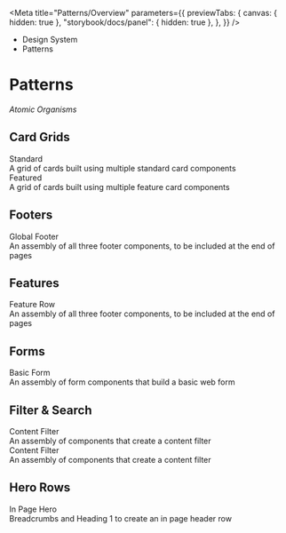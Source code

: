 
<Meta
	title="Patterns/Overview"
	parameters={{
		previewTabs: {
			canvas: { hidden: true },
			"storybook/docs/panel": { hidden: true },
		},
	}}
/>

<div className="act-docs-container">
	<Masthead />
	<main className="act-body">
		<div className="act-flex act-flex-light-purple">
			<div className="act-flex__container act-flex__container-padding-trim">
				<div className="act-flex__grid">
					<div className="act-flex__row">
						<div className="act-col__cw-12">
							<div className="act-box">
								<div className="act-breadcrumbs">
									<ul className="act-breadcrumbs__container">
										<li className="act-breadcrumbs__crumb act-h6">
											<LinkTo className="act-breadcrumbs__crumb__link" kind="system-introduction--page">
												Design System <i className="fa-solid fa-angle-right"></i>
											</LinkTo>
										</li>
										<li className="act-breadcrumbs__crumb act-h6">
											<LinkTo className="act-breadcrumbs__crumb__link" kind="patterns-overview--page">
												Patterns <i className="fa-solid fa-angle-right"></i>
											</LinkTo>
										</li>
									</ul>
								</div>
								<h1>Patterns</h1>
								<p>
									<i className="fa-solid fa-atom"></i> <em>Atomic Organisms</em>
								</p>
							</div>
						</div>
					</div>
				</div>
			</div>
		</div>
		<div className="act-flex">
			<div className="act-flex__container">
				<div className="act-flex__grid">
					<div className="act-flex__row">
						<div className="act-col__cw-12">
							<div className="act-box">
								<h2>Card Grids</h2>
								<div className="act-card-grid">
									<LinkTo className="act-card act-card__primary act-card__feature--icon" kind="patterns-footers--default">
										<div className="act-card__container">
											<div className="act-card__content">
												<div className="act-card__icon">
													<i className="fa-solid fa-address-card"></i>
												</div>
												<div className="act-card__title">Standard</div>
												<div className="act-card__description">A grid of cards built using multiple standard card components</div>
												<div className="act-card__cta">
													<i className="fa-solid fa-arrow-right"></i>
												</div>
											</div>
										</div>
									</LinkTo>
									<LinkTo className="act-card act-card__primary act-card__feature--icon" kind="patterns-hero-rows-in-page-row--default">
										<div className="act-card__container">
											<div className="act-card__content">
												<div className="act-card__icon">
													<i className="fa-solid fa-image"></i>
												</div>
												<div className="act-card__title">Featured</div>
												<div className="act-card__description">A grid of cards built using multiple feature card components</div>
												<div className="act-card__cta">
													<i className="fa-solid fa-arrow-right"></i>
												</div>
											</div>
										</div>
									</LinkTo>
								</div>
							</div>
						</div>
					</div>
					<div className="act-flex__row">
						<div className="act-col__cw-12">
							<div className="act-box">
								<h2>Footers</h2>
								<div className="act-card-grid">
									<LinkTo className="act-card act-card__primary act-card__feature--icon" kind="patterns-footers--default">
										<div className="act-card__container">
											<div className="act-card__content">
												<div className="act-card__icon">
													<i className="fa-solid fa-earth-oceania"></i>
												</div>
												<div className="act-card__title">Global Footer</div>
												<div className="act-card__description">An assembly of all three footer components, to be included at the end of pages</div>
												<div className="act-card__cta">
													<i className="fa-solid fa-arrow-right"></i>
												</div>
											</div>
										</div>
									</LinkTo>
								</div>
							</div>
						</div>
					</div>
					<div className="act-flex__row">
						<div className="act-col__cw-12">
							<div className="act-box">
								<h2>Features</h2>
								<div className="act-card-grid">
									<LinkTo className="act-card act-card__primary act-card__feature--icon" kind="patterns-footers--default">
										<div className="act-card__container">
											<div className="act-card__content">
												<div className="act-card__icon">
													<i className="fa-solid fa-star"></i>
												</div>
												<div className="act-card__title">Feature Row</div>
												<div className="act-card__description">An assembly of all three footer components, to be included at the end of pages</div>
												<div className="act-card__cta">
													<i className="fa-solid fa-arrow-right"></i>
												</div>
											</div>
										</div>
									</LinkTo>
								</div>
							</div>
						</div>
					</div>
					<div className="act-flex__row">
						<div className="act-col__cw-12">
							<div className="act-box">
								<h2>Forms</h2>
								<div className="act-card-grid">
									<LinkTo className="act-card act-card__primary act-card__feature--icon" kind="patterns-footers--default">
										<div className="act-card__container">
											<div className="act-card__content">
												<div className="act-card__icon">
													<i className="fa-solid fa-i-cursor"></i>
												</div>
												<div className="act-card__title">Basic Form</div>
												<div className="act-card__description">An assembly of form components that build a basic web form</div>
												<div className="act-card__cta">
													<i className="fa-solid fa-arrow-right"></i>
												</div>
											</div>
										</div>
									</LinkTo>
								</div>
							</div>
						</div>
					</div>
					<div className="act-flex__row">
						<div className="act-col__cw-12">
							<div className="act-box">
								<h2>Filter & Search</h2>
								<div className="act-card-grid">
									<LinkTo className="act-card act-card__primary act-card__feature--icon" kind="patterns-footers--default">
										<div className="act-card__container">
											<div className="act-card__content">
												<div className="act-card__icon">
													<i className="fa-solid fa-filter"></i>
												</div>
												<div className="act-card__title">Content Filter</div>
												<div className="act-card__description">An assembly of components that create a content filter</div>
												<div className="act-card__cta">
													<i className="fa-solid fa-arrow-right"></i>
												</div>
											</div>
										</div>
									</LinkTo>
									<LinkTo className="act-card act-card__primary act-card__feature--icon" kind="patterns-footers--default">
										<div className="act-card__container">
											<div className="act-card__content">
												<div className="act-card__icon">
													<i className="fa-solid fa-filter"></i>
												</div>
												<div className="act-card__title">Content Filter</div>
												<div className="act-card__description">An assembly of components that create a content filter</div>
												<div className="act-card__cta">
													<i className="fa-solid fa-arrow-right"></i>
												</div>
											</div>
										</div>
									</LinkTo>
								</div>
							</div>
						</div>
					</div>
					<div className="act-flex__row">
						<div className="act-col__cw-12">
							<div className="act-box">
								<h2>Hero Rows</h2>
								<div className="act-card-grid">
									<LinkTo className="act-card act-card__primary act-card__feature--icon" kind="patterns-footers--default">
										<div className="act-card__container">
											<div className="act-card__content">
												<div className="act-card__icon">
													<i className="fa-solid fa-feather-pointed"></i>
												</div>
												<div className="act-card__title">In Page Hero</div>
												<div className="act-card__description">Breadcrumbs and Heading 1 to create an in page header row</div>
												<div className="act-card__cta">
													<i className="fa-solid fa-arrow-right"></i>
												</div>
											</div>
										</div>
									</LinkTo>
								</div>
							</div>
						</div>
					</div>
				</div>
			</div>
		</div>
	</main>
	<footer className="act-footer">
		<AoC />
		<Footer />
	</footer>
</div>

